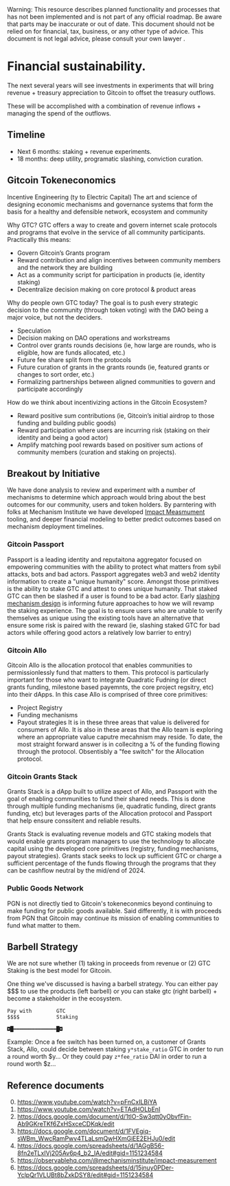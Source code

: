 
<Callout type="warning">
  Warning: This resource describes planned functionality and processes that has
  not been implemented and is not part of any official roadmap. Be aware that parts may be inaccurate or out of
  date.  This document should not be relied on for financial, tax, business, or any other type of advice.  This document is not legal advice, please consult your own lawyer .
</Callout>

# Financial sustainability.


The next several years will see investments in experiments that will bring revenue + treasury appreciation to Gitcoin to offset the treasury outflows.

These will be accomplished with a combination of revenue inflows + managing the spend of the outflows.

## Timeline

- Next 6 months: staking + revenue experiments.
- 18 months: deep utility, programatic slashing, conviction curation.


## Gitcoin Tokeneconomics

Incentive Engineering (ty to Electric Capital)
The art and science of designing economic mechanisms and governance systems that form the basis for a healthy and defensible network, ecosystem and community

Why GTC?
GTC offers a way to create and govern internet scale protocols and programs that evolve in the service of all community participants. Practically this means:
- Govern Gitcoin’s Grants program
- Reward contribution and align incentives between community members and the network they are building
- Act as a community script for participation in products (ie, identity staking)
- Decentralize decision making on core protocol & product areas

Why do people own GTC today?
The goal is to push every strategic decision to the community (through token voting) with the DAO being a major voice, but not the deciders.
- Speculation
- Decision making on DAO operations and workstreams
- Control over grants rounds decisions (ie, how large are rounds, who is eligible, how are funds allocated, etc.)
- Future fee share split from the protocols
- Future curation of grants in the grants rounds (ie, featured grants or changes to sort order, etc.)
- Formalizing partnerships between aligned communities to govern and participate accordingly

How do we think about incentivizing actions in the Gitcoin Ecosystem?
- Reward positive sum contributions (ie, Gitcoin’s initial airdrop to those funding and building public goods)
- Reward participation where users are incurring risk (staking on their identity and being a good actor)
- Amplify matching pool rewards based on positiver sum actions of community members (curation and staking on projects).

## Breakout by Initiative
We have done analysis to review and experiment with a number of mechanisms to determine which approach would bring about the best outcomes for our community, users and token holders. By parntering with folks at Mechanism Institute we have developed [Impact Measmument](https://observablehq.com/@mechanisminstitute/impact-measurement) tooling, and deeper financial modeling to better predict outcomes based on mechanism deployment timelines.

### Gitcoin Passport
Passport is a leading identity and reputaitona aggregator focused on empowering communities with the ability to protect what matters from sybil attacks, bots and bad actors. Passport aggregates web3 and web2 identity information to create a "unique humanity" score. Amongst those primitives is the ability to stake GTC and attest to ones unique humanity. That staked GTC can then be slashed if a user is found to be a bad actor. Early [slashing mechanism design](https://github.com/andytudhope/slashing-engine) is informing future approaches to how we will revamp the staking experience. The goal is to ensure users who are unable to verify themselves as unique using the existing tools have an alternative that ensure some risk is paired with the reward (ie, slashing staked GTC for bad actors while offering good actors a relatively low barrier to entry)

### Gitcoin Allo
Gitcoin Allo is the allocation protocol that enables communities to permissionlessly fund that matters to them. This protocol is particularly important for those who want to integrate Quadratic Fudning (or direct grants funding, milestone based payemnts, the core project regsitry, etc) into their dApps. In this case Allo is comprised of three core primitives:
- Project Registry
- Funding mechanisms
- Payout strategies
It is in these three areas that value is delivered for consumers of Allo. It is also in these areas that the Allo team is exploring where an appropriate value caputre mecahnism may reside. To date, the most straight forward answer is in collecitng a % of the funding flowing through the protocol. Obsentisbly a "fee switch" for the Allocation protocol.

### Gitcoin Grants Stack
Grants Stack is a dApp built to utilize aspect of Allo, and Passport with the goal of enabling communities to fund their shared needs. This is done through multiple funding mechanisms (ie, quadratic funding, direct grants funding, etc) but leverages parts of the Allocation protocol and Passport that help ensure conssitent and reliable results.

Grants Stack is evaluating revenue models and GTC staking models that would enable grants program managers to use the technology to allocate capital using the developed core primitives (registry, funding  mechanisms, payout strategies). Grants stack seeks to lock up sufficient GTC or charge a sufficient percentage of the funds flowing through the programs that they can be cashflow neutral by the mid/end of 2024.

### Public Goods Network
PGN is not directly tied to Gitcoin's tokeneconmics beyond continuing to make funding for public goods available. Said differently, it is with proceeds from PGN that Gitcoin may continue its mission of enabling communities to fund what matter to them.

## Barbell Strategy

We are not sure whether (1) taking in proceeds from revenue or (2) GTC Staking is the best model for Gitcoin.

One thing we've discussed is having a barbell strategy.  You can either pay $$$ to use the products (left barbell) or you can stake gtc (right barbell) + become a stakeholder in the ecosystem.

```
Pay with        GTC 
$$$$            Staking

◘█━━━━━━━━━━━━━━█◘
```

Example: Once a fee switch has been turned on, a customer of Grants Stack, Allo, could decide between staking `y*stake_ratio` GTC in order to run a round worth $y... Or they could pay `z*fee_ratio` DAI in order to run a round worth $z... 

## Reference documents

0. https://www.youtube.com/watch?v=pFnCxILBiYA
1. https://www.youtube.com/watch?v=ETAdHOLbEnI
2. https://docs.google.com/document/d/1tlO-Sw3qtt0yObvfFin-Ab9GKreTKf6ZxHSxceCDKqk/edit
3. https://docs.google.com/document/d/1FVEgiq-sWBm_WwcRamPwv4TLaLsmQwHXmGiEE2EHJu0/edit
4. https://docs.google.com/spreadsheets/d/1AGgB56-8fn2eTLxIVj205Av6p4_b2_IA/edit#gid=1151234584
5. https://observablehq.com/@mechanisminstitute/impact-measurement
6. https://docs.google.com/spreadsheets/d/15jnuy0PDer-YclpQr1VLUBt8bZxkDSY8/edit#gid=1151234584

